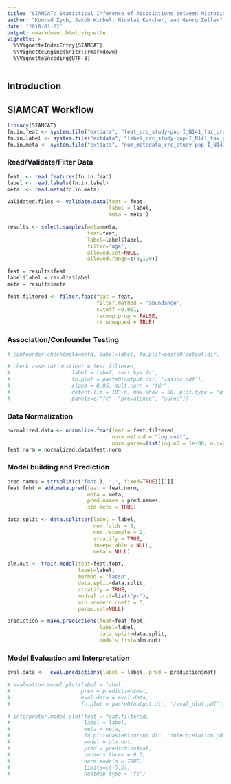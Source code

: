 ```yaml
---
title: "SIAMCAT: Statistical Inference of Associations between Microbial Communities And host phenoTypes"
author: "Konrad Zych, Jakob Wirbel, Nicolai Karcher, and Georg Zeller"
date: "2018-01-02"
output: rmarkdown::html_vignette
vignette: >
  %\VignetteIndexEntry{SIAMCAT}
  %\VignetteEngine{knitr::rmarkdown}
  %\VignetteEncoding{UTF-8}
---
```


## Introduction

## SIAMCAT Workflow

```r
library(SIAMCAT)
fn.in.feat <- system.file("extdata", "feat_crc_study-pop-I_N141_tax_profile_mocat_bn_specI_clusters.tsv", package = "SIAMCAT")
fn.in.label <- system.file("extdata", "label_crc_study-pop-I_N141_tax_profile_mocat_bn_specI_clusters.tsv", package = "SIAMCAT")
fn.in.meta <- system.file("extdata", "num_metadata_crc_study-pop-I_N141_tax_profile_mocat_bn_specI_clusters.tsv", package = "SIAMCAT")
```

### Read/Validate/Filter Data

```r
feat  <- read.features(fn.in.feat)
label <- read.labels(fn.in.label)
meta  <- read.meta(fn.in.meta)
```

```r
validated.files <- validate.data(feat = feat, 
                                 label = label, 
                                 meta = meta )
```

```r
results <- select.samples(meta=meta, 
                          feat=feat, 
                          label=label$label, 
                          filter='age', 
                          allowed.set=NULL, 
                          allowed.range=c(0,120))

feat = results$feat
label$label = results$label
meta = results$meta
```

```r
feat.filtered <- filter.feat(feat = feat,  
                             filter.method = 'abundance', 
                             cutoff =0.001, 
                             recomp.prop = FALSE, 
                             rm.unmapped = TRUE)
```

### Association/Confounder Testing

```r
# confounder.check(meta=meta, label=label, fn.plot=paste0(output.dir, 'conf_check.pdf'))
```

```r
# check.associations(feat = feat.filtered,
#                    label = label, sort.by='fc',
#                    fn.plot = paste0(output.dir, '/assoc.pdf'), 
#                    alpha = 0.05, mult.corr = "fdr",
#                    detect.lim = 10^-6, max.show = 50, plot.type = "quantile.box",
#                    panels=c("fc", "prevalence", "auroc"))
```

### Data Normalization

```r
normalized.data <- normalize.feat(feat = feat.filtered, 
                                  norm.method = "log.unit", 
                                  norm.param=list(log.n0 = 1e-06, n.p=2, norm.margin=1))
feat.norm = normalized.data$feat.norm
```

### Model building and Prediction

```r
pred.names = strsplit(c('fobt'), ',', fixed=TRUE)[[1]]
feat.fobt = add.meta.pred(feat = feat.norm, 
                          meta = meta, 
                          pred.names = pred.names, 
                          std.meta = TRUE)
```

```r
data.split <- data.splitter(label = label, 
                            num.folds = 5, 
                            num.resample = 2, 
                            stratify = TRUE, 
                            inseparable = NULL, 
                            meta = NULL)
```

```r
plm.out <- train.model(feat=feat.fobt, 
                       label=label,  
                       method = "lasso",
                       data.split=data.split, 
                       stratify = TRUE,
                       modsel.crit=list("pr"),  
                       min.nonzero.coeff = 5,
                       param.set=NULL)
```

```r
prediction = make.predictions(feat=feat.fobt, 
                              label=label, 
                              data.split=data.split,
                              models.list=plm.out)
```

### Model Evaluation and Interpretation

```r
eval.data <-  eval.predictions(label = label, pred = prediction$mat)

# evaluation.model.plot(label = label, 
#                       pred = prediction$mat, 
#                       eval.data = eval.data, 
#                       fn.plot = paste0(output.dir, '/eval_plot.pdf'))
```

```r
# interpretor.model.plot(feat = feat.filtered, 
#                        label = label, 
#                        meta = meta, 
#                        fn.plot=paste0(output.dir, 'interpretation.pdf'),
#                        model = plm.out,
#                        pred = prediction$mat,
#                        consens.thres = 0.5,
#                        norm.models = TRUE,
#                        limits=c(-5,5),
#                        heatmap.type = 'fc')
```
